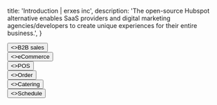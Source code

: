 
  title: 'Introduction | erxes inc',
  description:
    'The open-source Hubspot alternative enables SaaS providers and digital marketing agencies/developers to create unique experiences for their entire business.',
}

<HeroPattern />

<div className="not-prose center mb-2 mt-5 flex gap-1">
  <Button href="/requirement/customer/sales/b2bs" arrow="right" style={{ height: '40px', width: '320px', background: '#4c1d95', padding: '7px', margin: '38px 3px 0 3px'}}>
    <>B2B sales</>
  </Button>
  </div>

<div className="not-prose center mb-2 mt-5 flex gap-1">
  <Button href="/requirement/customer/sales/ecommerce" arrow="right" style={{ height: '40px', width: '320px', background: '#4c1d95', padding: '7px', margin: '0' }}>
    <>eCommerce</>
  </Button>
  </div>

<div className="not-prose center mb-90 mt-5 flex gap-7">
  <Button href="/requirement/customer/sales/pos" arrow="right" style={{ height: '40px', width: '320px', background: '#4c1d95', padding: '7px', margin: '3px' }}>
    <>POS</>
  </Button>
    </div>

<div className="not-prose center mb-90 mt-5 flex gap-7">
  <Button href="/requirement/customer/sales/order" arrow="right" style={{ height: '40px', width: '320px', background: '#4c1d95', padding: '7px', margin: '3px' }}>
    <>Order</>
  </Button>
    </div>

<div className="not-prose center mb-90 mt-5 flex gap-1">
  <Button href="/requirement/customer/sales/catering" arrow="right" style={{ height: '40px', width: '320px', background: '#4c1d95', padding: '7px', margin: '3px' }}>
    <>Catering</>
  </Button>
    </div>

<div className="not-prose center mb-90 mt-5 flex gap-1">
  <Button href="/requirement/customer/sales/schedule" arrow="right" style={{ height: '40px', width: '320px', background: '#4c1d95', padding: '7px', margin: '3px 3px 0 3px' }}>
        <>Schedule</>
  </Button>
  </div>
